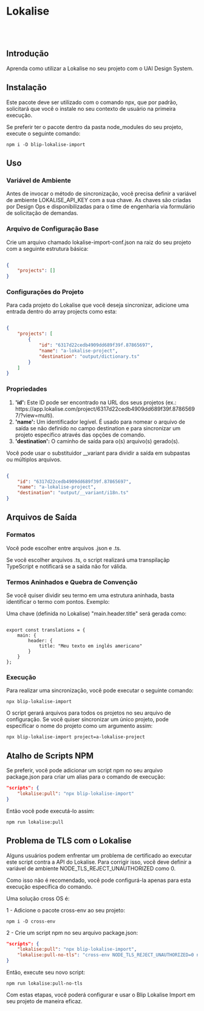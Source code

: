 
<Meta title="Integrações/Lokalise" />


# Lokalise

<br></br>
## Introdução

Aprenda como utilizar a Lokalise no seu projeto com o UAI Design System. 

## Instalação

Este pacote deve ser utilizado com o comando npx, que por padrão, solicitará que você o instale no seu contexto de usuário na primeira execução. 

Se preferir ter o pacote dentro da pasta node_modules do seu projeto, execute o seguinte comando: 

```
npm i -D blip-lokalise-import
```

## Uso

### Variável de Ambiente 
Antes de invocar o método de sincronização, você precisa definir a variável de ambiente LOKALISE_API_KEY com a sua chave. As chaves são criadas por Design Ops e disponibilizadas para o time de engenharia via formulário de solicitação de demandas. 

### Arquivo de Configuração Base 
Crie um arquivo chamado lokalise-import-conf.json na raiz do seu projeto com a seguinte estrutura básica: 

```json

{
    "projects": []
}
```
### Configurações do Projeto 
Para cada projeto do Lokalise que você deseja sincronizar, adicione uma entrada dentro do array projects como esta: 

```json

{
    "projects": [
        {
            "id": "6317d22cedb4909dd689f39f.87865697",
            "name": "a-lokalise-project",
            "destination": "output/dictionary.ts"
        }
    ]
}
```

### Propriedades
<ol>
  <li><strong>'id':</strong> Este ID pode ser encontrado na URL dos seus projetos (ex.: https://app.lokalise.com/project/6317d22cedb4909dd689f39f.87865697/?view=multi).</li>
  <li><strong>'name':</strong> Um identificador legível. É usado para nomear o arquivo de saída se não definido no campo destination e para sincronizar um projeto específico através das opções de comando.</li>
  <li><strong>'destination':</strong> O caminho de saída para o(s) arquivo(s) gerado(s).</li>
</ol>

Você pode usar o substituidor __variant para dividir a saída em subpastas ou múltiplos arquivos. 

```json

{
    "id": "6317d22cedb4909dd689f39f.87865697",
    "name": "a-lokalise-project",
    "destination": "output/__variant/i18n.ts"
}
```
## Arquivos de Saída 
### Formatos 

Você pode escolher entre arquivos .json e .ts.

Se você escolher arquivos .ts, o script realizará uma transpilaçãp TypeScript e notificará se a saída não for válida.

### Termos Aninhados e Quebra de Convenção 
Se você quiser dividir seu termo em uma estrutura aninhada, basta identificar o termo com pontos. Exemplo: 

Uma chave (definida no Lokalise) "main.header.title" será gerada como: 

```tsx

export const translations = {
    main: {
        header: {
            title: "Meu texto em inglês americano"
        }
    }
};
```
### Execução
Para realizar uma sincronização, você pode executar o seguinte comando: 

```
npx blip-lokalise-import
```
O script gerará arquivos para todos os projetos no seu arquivo de configuração. Se você quiser sincronizar um único projeto, pode especificar o nome do projeto como um argumento assim: 

```
npx blip-lokalise-import project=a-lokalise-project
```

## Atalho de Scripts NPM
Se preferir, você pode adicionar um script npm no seu arquivo package.json para criar um alias para o comando de execução: 

```json
"scripts": {
    "lokalise:pull": "npx blip-lokalise-import"
}
```
Então você pode executá-lo assim: 
```
npm run lokalise:pull
```

## Problema de TLS com o Lokalise

Alguns usuários podem enfrentar um problema de certificado ao executar este script contra a API do Lokalise. Para corrigir isso, você deve definir a variável de ambiente NODE_TLS_REJECT_UNAUTHORIZED como 0. 

Como isso não é recomendado, você pode configurá-la apenas para esta execução específica do comando. 

Uma solução cross OS é: 

1 - Adicione o pacote cross-env ao seu projeto: 
```
npm i -D cross-env
```

2 - Crie um script npm no seu arquivo package.json: 

```json
"scripts": {
    "lokalise:pull": "npx blip-lokalise-import",
    "lokalise:pull-no-tls": "cross-env NODE_TLS_REJECT_UNAUTHORIZED=0 npx blip-lokalise-import"
}
```

Então, execute seu novo script: 

```
npm run lokalise:pull-no-tls
```
Com estas etapas, você poderá configurar e usar o Blip Lokalise Import em seu projeto de maneira eficaz. 